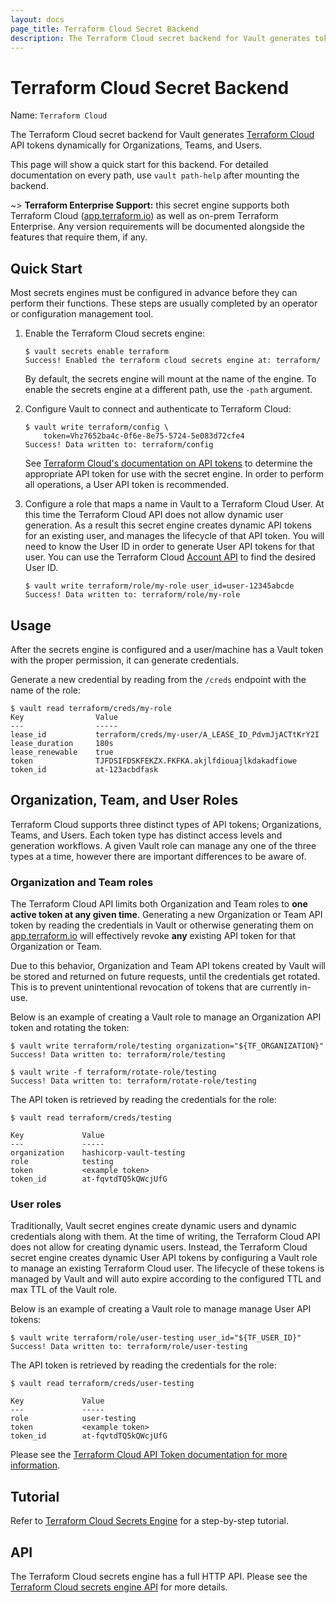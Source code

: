 ```yaml
---
layout: docs
page_title: Terraform Cloud Secret Backend
description: The Terraform Cloud secret backend for Vault generates tokens for Terraform Cloud dynamically.
---
```


# Terraform Cloud Secret Backend

Name: `Terraform Cloud`

The Terraform Cloud secret backend for Vault generates
[Terraform Cloud](https://www.terraform.io/cloud)
API tokens dynamically for Organizations, Teams, and Users.

This page will show a quick start for this backend. For detailed documentation
on every path, use `vault path-help` after mounting the backend.

~> **Terraform Enterprise Support:** this secret engine supports both Terraform
Cloud ([app.terraform.io](https://app.terraform.io)) as well as on-prem
Terraform Enterprise. Any version requirements will be documented alongside the
features that require them, if any.

## Quick Start

Most secrets engines must be configured in advance before they can perform their
functions. These steps are usually completed by an operator or configuration
management tool.

1.  Enable the Terraform Cloud secrets engine:

    ```shell-session
    $ vault secrets enable terraform
    Success! Enabled the terraform cloud secrets engine at: terraform/
    ```

    By default, the secrets engine will mount at the name of the engine. To
    enable the secrets engine at a different path, use the `-path` argument.

2.  Configure Vault to connect and authenticate to Terraform Cloud:

    ```shell-session
    $ vault write terraform/config \
        token=Vhz7652ba4c-0f6e-8e75-5724-5e083d72cfe4
    Success! Data written to: terraform/config
    ```

    See [Terraform Cloud's documentation on API
    tokens](https://www.terraform.io/docs/cloud/users-teams-organizations/api-tokens.html)
    to determine the appropriate API token for use with the secret engine. In
    order to perform all operations, a User API token is recommended.

3.  Configure a role that maps a name in Vault to a Terraform Cloud User. At
    this time the Terraform Cloud API does not allow dynamic user generation. As
    a result this secret engine creates dynamic API tokens for an existing user,
    and manages the lifecycle of that API token. You will need to know the User
    ID in order to generate User API tokens for that user. You can use the
    Terraform Cloud [Account
    API](https://www.terraform.io/cloud-docs/api-docs/account) to find the
    desired User ID.

    ```shell-session
    $ vault write terraform/role/my-role user_id=user-12345abcde
    Success! Data written to: terraform/role/my-role
    ```

## Usage

After the secrets engine is configured and a user/machine has a Vault token with
the proper permission, it can generate credentials.

Generate a new credential by reading from the `/creds` endpoint with the name
of the role:

```shell-session
$ vault read terraform/creds/my-role
Key                Value
---                -----
lease_id           terraform/creds/my-user/A_LEASE_ID_PdvmJjACTtKrY2I
lease_duration     180s
lease_renewable    true
token              TJFDSIFDSKFEKZX.FKFKA.akjlfdiouajlkdakadfiowe
token_id           at-123acbdfask
```

## Organization, Team, and User Roles

Terraform Cloud supports three distinct types of API tokens; Organizations,
Teams, and Users. Each token type has distinct access levels and generation
workflows. A given Vault role can manage any one of the three types at a time,
however there are important differences to be aware of.

### Organization and Team roles

The Terraform Cloud API limits both Organization and Team roles to **one active
token at any given time**. Generating a new Organization or Team API token by
reading the credentials in Vault or otherwise generating them on
[app.terraform.io](https://app.terraform.io) will effectively revoke **any**
existing API token for that Organization or Team.

Due to this behavior, Organization and Team API tokens created by Vault will be
stored and returned on future requests, until the credentials get rotated. This
is to prevent unintentional revocation of tokens that are currently in-use.

Below is an example of creating a Vault role to manage an Organization
API token and rotating the token:

```shell-session
$ vault write terraform/role/testing organization="${TF_ORGANIZATION}"
Success! Data written to: terraform/role/testing

$ vault write -f terraform/rotate-role/testing
Success! Data written to: terraform/rotate-role/testing
```

The API token is retrieved by reading the credentials for the role:

```
$ vault read terraform/creds/testing

Key             Value
---             -----
organization    hashicorp-vault-testing
role            testing
token           <example token>
token_id        at-fqvtdTQ5kQWcjUfG
```

### User roles

Traditionally, Vault secret engines create dynamic users and dynamic credentials
along with them. At the time of writing, the Terraform Cloud API does not allow
for creating dynamic users. Instead, the Terraform Cloud secret engine creates
dynamic User API tokens by configuring a Vault role to manage an existing
Terraform Cloud user. The lifecycle of these tokens is managed by Vault and
will auto expire according to the configured TTL and max TTL of the Vault
role.

Below is an example of creating a Vault role to manage manage User API tokens:

```shell-session
$ vault write terraform/role/user-testing user_id="${TF_USER_ID}"
Success! Data written to: terraform/role/user-testing
```

The API token is retrieved by reading the credentials for the role:

```
$ vault read terraform/creds/user-testing

Key             Value
---             -----
role            user-testing
token           <example token>
token_id        at-fqvtdTQ5kQWcjUfG
```

Please see the [Terraform Cloud API
Token documentation for more
information](https://www.terraform.io/docs/cloud/users-teams-organizations/api-tokens.html).

## Tutorial

Refer to [Terraform Cloud Secrets
Engine](https://learn.hashicorp.com/tutorials/vault/terraform-secrets-engine)
for a step-by-step tutorial.

## API

The Terraform Cloud secrets engine has a full HTTP API. Please see the
[Terraform Cloud secrets engine API](/api-docs/secret/terraform) for more
details.

